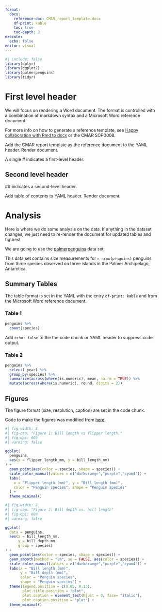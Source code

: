 ```yaml
---
format: 
  docx: 
    reference-doc: CMAR_report_template.docx
    df-print: kable
    toc: true
    toc-depth: 3
execute: 
  echo: false
editor: visual
---
```


\newpage

```r
#| include: false
library(dplyr)
library(ggplot2)
library(palmerpenguins)
library(tidyr)
```

# First level header

We will focus on rendering a Word document. The format is controlled with a combination of markdown syntax and a Microsoft Word reference document.

For more info on how to generate a reference template, see [Happy collaboration with Rmd to docx](https://rmarkdown.rstudio.com/articles_docx.html) or the CMAR SOP0008.

Add the CMAR report template as the reference document to the YAML header. Render document.

A single \# indicates a first-level header.

## Second level header

\## indicates a second-level header.

Add table of contents to YAML header. Render document.



# Analysis

Here is where we do some analysis on the data. If anything in the dataset changes, we just need to re-render the document for updated tables and figures!

We are going to use the [palmerpenguins](https://allisonhorst.github.io/palmerpenguins/) data set.

This data set contains size measurements for `r nrow(penguins)` penguins from three species observed on three islands in the Palmer Archipelago, Antarctica.


## Summary Tables

The table format is set in the YAML with the entry `df-print: kable` and from the Microsoft Word reference document.

### Table 1

```r
penguins %>% 
  count(species)
```

Add `echo: false` to the the code chunk or YAML header to suppress code output.

### Table 2

```r
penguins %>% 
  select(-year) %>% 
  group_by(species) %>% 
  summarize(across(where(is.numeric), mean, na.rm = TRUE)) %>% 
  mutate(across(where(is.numeric), round, digits = 2))
```

\newpage

## Figures

The figure format (size, resolution, caption) are set in the code chunk.

Code to make the figures was modified from [here](https://allisonhorst.github.io/palmerpenguins/articles/examples.html).

```r
#| fig-width: 8
#| fig-cap: "Figure 1: Bill length vs flipper length."
#| fig-dpi: 600
#| warning: false

ggplot(
  penguins, 
  aes(x = flipper_length_mm, y = bill_length_mm)
) +
  geom_point(aes(color = species, shape = species)) +
  scale_color_manual(values = c("darkorange","purple","cyan4")) +
  labs(
    x = "Flipper length (mm)", y = "Bill length (mm)",
    color = "Penguin species", shape = "Penguin species"
  ) +
  theme_minimal()

```

```r
#| fig-width: 8
#| fig-cap: "Figure 2: Bill depth vs. bill length"
#| fig-dpi: 600
#| warning: false

ggplot(
  data = penguins,
  aes(x = bill_length_mm,
      y = bill_depth_mm,
      group = species)
) +
  geom_point(aes(color = species, shape = species)) +
  geom_smooth(method = "lm", se = FALSE, aes(color = species)) +
  scale_color_manual(values = c("darkorange","purple","cyan4")) +
  labs(x = "Bill length (mm)",
       y = "Bill depth (mm)",
       color = "Penguin species",
       shape = "Penguin species") +
  theme(legend.position = c(0.85, 0.15),
        plot.title.position = "plot",
        plot.caption = element_text(hjust = 0, face= "italic"),
        plot.caption.position = "plot") +
  theme_minimal()

```
